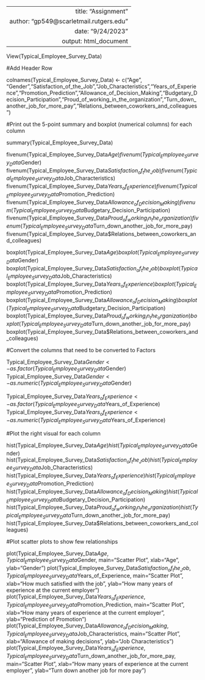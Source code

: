 ---
  title: "Assignment"
author: "gp549@scarletmail.rutgers.edu"
date: "9/24/2023"
output: html_document
--
  
  
  View(Typical_Employee_Survey_Data)

#Add Header Row 

colnames(Typical_Employee_Survey_Data) <- c("Age", "Gender","Satisfaction_of_the_Job","Job_Characteristics","Years_of_Experience","Promotion_Prediction","Allowance_of_Decision_Making","Budgetary_Decision_Participation","Proud_of_working_in_the_organization","Turn_down_another_job_for_more_pay","Relations_between_coworkers_and_colleagues")


#Print out the 5-point summary and boxplot (numerical columns) for each column

summary(Typical_Employee_Survey_Data)

fivenum(Typical_Employee_Survey_Data$Age)
fivenum(Typical_Employee_Survey_Data$Gender)
fivenum(Typical_Employee_Survey_Data$Satisfaction_of_the_Job)
fivenum(Typical_Employee_Survey_Data$Job_Characteristics)
fivenum(Typical_Employee_Survey_Data$Years_of_Experience)
fivenum(Typical_Employee_Survey_Data$Promotion_Prediction)
fivenum(Typical_Employee_Survey_Data$Allowance_of_Decision_Making)
fivenum(Typical_Employee_Survey_Data$Budgetary_Decision_Participation)
fivenum(Typical_Employee_Survey_Data$Proud_of_working_in_the_organization)
fivenum(Typical_Employee_Survey_Data$Turn_down_another_job_for_more_pay)
fivenum(Typical_Employee_Survey_Data$Relations_between_coworkers_and_colleagues)

boxplot(Typical_Employee_Survey_Data$Age)
boxplot(Typical_Employee_Survey_Data$Gender)
boxplot(Typical_Employee_Survey_Data$Satisfaction_of_the_Job)
boxplot(Typical_Employee_Survey_Data$Job_Characteristics)
boxplot(Typical_Employee_Survey_Data$Years_of_Experience)
boxplot(Typical_Employee_Survey_Data$Promotion_Prediction)
boxplot(Typical_Employee_Survey_Data$Allowance_of_Decision_Making)
boxplot(Typical_Employee_Survey_Data$Budgetary_Decision_Participation)
boxplot(Typical_Employee_Survey_Data$Proud_of_working_in_the_organization)
boxplot(Typical_Employee_Survey_Data$Turn_down_another_job_for_more_pay)
boxplot(Typical_Employee_Survey_Data$Relations_between_coworkers_and_colleagues)

#Convert the columns that need to be converted to Factors 

Typical_Employee_Survey_Data$Gender <- as.factor(Typical_Employee_Survey_Data$Gender)
Typical_Employee_Survey_Data$Gender <- as.numeric(Typical_Employee_Survey_Data$Gender)

Typical_Employee_Survey_Data$Years_of_Experience <- as.factor(Typical_Employee_Survey_Data$Years_of_Experience)
Typical_Employee_Survey_Data$Years_of_Experience <- as.numeric(Typical_Employee_Survey_Data$Years_of_Experience)

#Plot the right visual for each column 

hist(Typical_Employee_Survey_Data$Age)
hist(Typical_Employee_Survey_Data$Gender)
hist(Typical_Employee_Survey_Data$Satisfaction_of_the_Job)
hist(Typical_Employee_Survey_Data$Job_Characteristics)
hist(Typical_Employee_Survey_Data$Years_of_Experience)
hist(Typical_Employee_Survey_Data$Promotion_Prediction)
hist(Typical_Employee_Survey_Data$Allowance_of_Decision_Making)
hist(Typical_Employee_Survey_Data$Budgetary_Decision_Participation)
hist(Typical_Employee_Survey_Data$Proud_of_working_in_the_organization)
hist(Typical_Employee_Survey_Data$Turn_down_another_job_for_more_pay)
hist(Typical_Employee_Survey_Data$Relations_between_coworkers_and_colleagues)

#Plot scatter plots to show few relationships

plot(Typical_Employee_Survey_Data$Age, Typical_Employee_Survey_Data$Gender, main="Scatter Plot", xlab="Age", ylab="Gender")
plot(Typical_Employee_Survey_Data$Satisfaction_of_the_Job, Typical_Employee_Survey_Data$Years_of_Experience, main="Scatter Plot", xlab="How much satisfied with the job", ylab="How many years of experience at the current employer")
plot(Typical_Employee_Survey_Data$Years_of_Experience, Typical_Employee_Survey_Data$Promotion_Prediction, main="Scatter Plot", xlab="How many years of experience at the current employer", ylab="Prediction of Promotion")
plot(Typical_Employee_Survey_Data$Allowance_of_Decision_Making, Typical_Employee_Survey_Data$Job_Characteristics, main="Scatter Plot", xlab="Allowance of making decisions ", ylab="Job Characteristics")
plot(Typical_Employee_Survey_Data$Years_of_Experience, Typical_Employee_Survey_Data$Turn_down_another_job_for_more_pay, main="Scatter Plot", xlab="How many years of experience at the current employer", ylab="Turn down another job for more pay")



